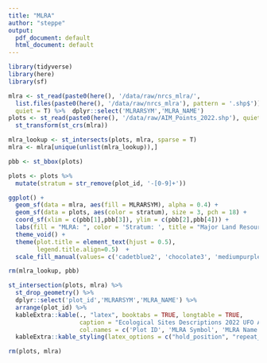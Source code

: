 ```yaml
---
title: "MLRA"
author: "steppe"
output:
  pdf_document: default
  html_document: default
---
```



```r
library(tidyverse)
library(here)
library(sf)
```


```r

mlra <- st_read(paste0(here(), '/data/raw/nrcs_mlra/',
  list.files(paste0(here(), '/data/raw/nrcs_mlra'), pattern = '.shp$')), 
  quiet = T) %>%  dplyr::select('MLRARSYM','MLRA_NAME')
plots <- st_read(paste0(here(), '/data/raw/AIM_Points_2022.shp'), quiet = T) %>% 
  st_transform(st_crs(mlra))
```


```r
mlra_lookup <- st_intersects(plots, mlra, sparse = T)
mlra <- mlra[unique(unlist(mlra_lookup)),]

pbb <- st_bbox(plots)

plots <- plots %>% 
  mutate(stratum = str_remove(plot_id, '-[0-9]+'))

ggplot() +
  geom_sf(data = mlra, aes(fill = MLRARSYM), alpha = 0.4) +
  geom_sf(data = plots, aes(color = stratum), size = 3, pch = 18) +
  coord_sf(xlim = c(pbb[1],pbb[3]), ylim = c(pbb[2],pbb[4])) +
  labs(fill = "MLRA: ", color = 'Stratum: ', title = "Major Land Resource Area") +
  theme_void() + 
  theme(plot.title = element_text(hjust = 0.5),
        legend.title.align=0.5)  +
  scale_fill_manual(values= c('cadetblue2', 'chocolate3', 'mediumpurple3'))

rm(mlra_lookup, pbb)
```


\newpage 

```r

st_intersection(plots, mlra) %>% 
  st_drop_geometry() %>% 
  dplyr::select('plot_id','MLRARSYM','MLRA_NAME') %>% 
  arrange(plot_id) %>% 
  kableExtra::kable(., "latex", booktabs = TRUE, longtable = TRUE, 
                    caption = "Ecological Sites Descriptions 2022 UFO AIM", 
                    col.names = c('Plot ID', 'MLRA Symbol', 'MLRA Name')) %>%
  kableExtra::kable_styling(latex_options = c("hold_position", "repeat_header")) 

rm(plots, mlra)
```

